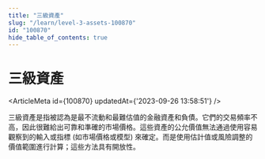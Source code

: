 ```yaml
---
title: "三級資產"
slug: "/learn/level-3-assets-100870"
id: "100870"
hide_table_of_contents: true
---
```



# 三級資產

<ArticleMeta id={100870} updatedAt={'2023-09-26 13:58:51'} />
<div className='border-solid border-b border-t-0 my-4 border-[var(--ifm-color-gray-300)]' />

三級資產是指被認為是最不流動和最難估值的金融資產和負債。它們的交易頻率不高，因此很難給出可靠和準確的市場價格。這些資產的公允價值無法通過使用容易觀察到的輸入或指標 (如市場價格或模型) 來確定。而是使用估計值或風險調整的價值範圍進行計算；這些方法具有開放性。
